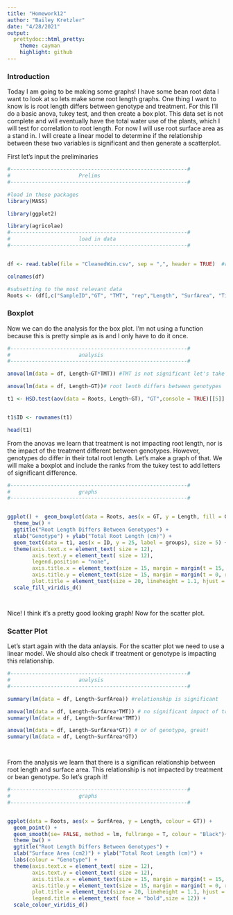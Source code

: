 ```yaml
---
title: "Homework12"
author: "Bailey Kretzler"
date: "4/28/2021"
output:  
  prettydoc::html_pretty:
    theme: cayman
    highlight: github
---
```



### Introduction

Today I am going to be making some graphs! I have some bean root data I want to look at so lets make some root length graphs. One thing I want to know is is root length differs between genotype and treatment. For this I'll do a basic anova, tukey test, and then create a box plot. This data set is not complete and will eventually have the total water use of the plants, which I will test for correlation to root length. For now I will use root surface area as a stand in. I will create a linear model to determine if the relationship between these two variables is significant and then generate a scatterplot. 


First let's input the preliminaries

```r

#---------------------------------------------------------#
#                      Prelims
#---------------------------------------------------------#

#load in these packages
library(MASS) 

library(ggplot2)

library(agricolae)
#---------------------------------------------------------#
#                      load in data
#---------------------------------------------------------#


df <- read.table(file = "CleanedWin.csv", sep = ",", header = TRUE)  #root scan data

colnames(df)

#subsetting to the most relevant data
Roots <- (df[,c("SampleID","GT", "TMT", "rep","Length", "SurfArea", "Tips", "Forks")])

```



### Boxplot

Now we can do the analysis for the box plot. I'm not using a function because this is pretty simple as is and I only have to do it once.

```r
#---------------------------------------------------------#
#                      analysis
#---------------------------------------------------------#

anova(lm(data = df, Length~GT*TMT)) #TMT is not significant let's take it out

anova(lm(data = df, Length~GT))# root lenth differs between genotypes

t1 <- HSD.test(aov(data = Roots, Length~GT), "GT",console = TRUE)[[5]]


t1$ID <- rownames(t1)

head(t1)

```

From the anovas we learn that treatment is not impacting root length, nor is the impact of the treatment different between genotypes. However, genotypes do differ  in their total root length. Let's make a graph of that. We will make a boxplot and include the ranks from the tukey test to add letters of significant difference.



```r
#---------------------------------------------------------#
#                      graphs
#---------------------------------------------------------#


ggplot() +  geom_boxplot(data = Roots, aes(x = GT, y = Length, fill = GT), colour = "Black") + 
  theme_bw() + 
  ggtitle("Root Length Differs Between Genotypes") + 
  xlab("Genotype") + ylab("Total Root Length (cm)") + 
  geom_text(data = t1, aes(x = ID, y = 25, label = groups), size = 5) + 
  theme(axis.text.x = element_text( size = 12),
        axis.text.y = element_text( size = 12),
        legend.position = "none",
        axis.title.x = element_text(size = 15, margin = margin(t = 15, r = 0, b = 10, l = 0)),
        axis.title.y = element_text(size = 15, margin = margin(t = 0, r = 15, b = 0, l = 10)),
        plot.title = element_text(size = 20, lineheight = 1.1, hjust = 0.5)) + 
  scale_fill_viridis_d()




```

Nice! I think it's a pretty good looking graph! Now for the scatter plot.




### Scatter Plot

Let's start again with the data anlaysis. For the scatter plot we need to use a linear model. We should also check if treatment or genotype is impacting this relationship.

```r


#---------------------------------------------------------#
#                      analysis
#---------------------------------------------------------#

summary(lm(data = df, Length~SurfArea)) #relationship is significant

anova(lm(data = df, Length~SurfArea*TMT)) # no significant impact of treatment
summary(lm(data = df, Length~SurfArea*TMT))

anova(lm(data = df, Length~SurfArea*GT)) # or of genotype, great!
summary(lm(data = df, Length~SurfArea*GT))




```


From the analysis we learn that there is a significan relationship between root length and surface area. This relationship is not impacted by treatment or bean genotype. So let's graph it!


```r
#---------------------------------------------------------#
#                      graphs
#---------------------------------------------------------#


ggplot(data = Roots, aes(x = SurfArea, y = Length, colour = GT)) +  
  geom_point() +
  geom_smooth(se= FALSE, method = lm, fullrange = T, colour = "Black")+
  theme_bw() + 
  ggtitle("Root Length Differs Between Genotypes") + 
  xlab("Surface Area (cm2)") + ylab("Total Root Length (cm)") + 
  labs(colour = "Genotype") + 
  theme(axis.text.x = element_text( size = 12),
        axis.text.y = element_text( size = 12),
        axis.title.x = element_text(size = 15, margin = margin(t = 15, r = 0, b = 10, l = 0)),
        axis.title.y = element_text(size = 15, margin = margin(t = 0, r = 15, b = 0, l = 10)),
        plot.title = element_text(size = 20, lineheight = 1.1, hjust = 0.5),
        legend.title = element_text( face = "bold",size = 12)) + 
  scale_colour_viridis_d()



```